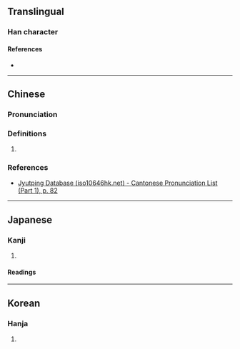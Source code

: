 {{character info}}
==Translingual==

===Han character===
{{Han char|rn=30|rad=口|as=11|sn=14|four=67027|canj=RHAD|ids=⿰口梟}}

====References====
* {{Han ref|kx=0204.410|dkj=04168|dj=0427.180|hdz=10677.080|uh=5604|ud=22020|bh=E153|bd=57683}}

----

==Chinese==
{{zh-forms}}

===Pronunciation===
{{zh-pron
|m=jiāo
|c=hiu1
|mc=y
|oc=y
|cat=
}}

===Definitions===
{{zh-hanzi}}

# {{rfdef|zh|sort=口11}}

===References===
* [http://www.iso10646hk.net/jp/document/download.jsp Jyutping Database (iso10646hk.net) - Cantonese Pronunciation List (Part 1), p. 82]

----

==Japanese==

===Kanji===
{{ja-kanji|grade=|rs=口11}}

# {{rfdef|ja|sort=口11}}

====Readings====
{{ja-readings
|on=きょう<けう
|kun=さけ-ぶ
}}

----

==Korean==

===Hanja===
{{ko-hanja|hangeul=교|rv=gyo|mr=kyo}}

# {{rfdef|ko|sort=口11}}